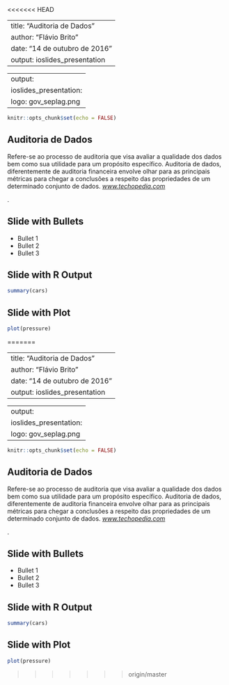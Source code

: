 <<<<<<< HEAD
<style>
.footer {
    color: black;
    background: #E8E8E8;
    position: fixed;
    top: 90%;
    text-align:center;
    width:100%;
}
</style>

---
title: "Auditoria de Dados"
author: "Flávio Brito"
date: "14 de outubro de 2016"
output: ioslides_presentation
--- 
---
output:
  ioslides_presentation:
    logo: gov_seplag.png
---

```r
knitr::opts_chunk$set(echo = FALSE)
```


<!-- |   	|![Logo](gov_seplag.png#right)   	|  -->


## Auditoria de Dados
Refere-se ao processo de auditoria que visa avaliar a qualidade dos dados bem como sua utilidade para um propósito específico. Auditoria de dados, diferentemente de auditoria financeira envolve olhar para as principais métricas para chegar a conclusões a respeito das propriedades de um determinado conjunto de dados. 
[_www.techopedia.com_](www.techopedia.com "www.techopedia.com")</H5>.

## Slide with Bullets

- Bullet 1
- Bullet 2
- Bullet 3

## Slide with R Output

```r
summary(cars)
```

## Slide with Plot

```r
plot(pressure)
```

=======
<style>
.footer {
    color: black;
    background: #E8E8E8;
    position: fixed;
    top: 90%;
    text-align:center;
    width:100%;
}
</style>

---
title: "Auditoria de Dados"
author: "Flávio Brito"
date: "14 de outubro de 2016"
output: ioslides_presentation
--- 
---
output:
  ioslides_presentation:
    logo: gov_seplag.png
---

```r
knitr::opts_chunk$set(echo = FALSE)
```


<!-- |   	|![Logo](gov_seplag.png#right)   	|  -->


## Auditoria de Dados
Refere-se ao processo de auditoria que visa avaliar a qualidade dos dados bem como sua utilidade para um propósito específico. Auditoria de dados, diferentemente de auditoria financeira envolve olhar para as principais métricas para chegar a conclusões a respeito das propriedades de um determinado conjunto de dados. 
[_www.techopedia.com_](www.techopedia.com "www.techopedia.com")</H5>.

## Slide with Bullets

- Bullet 1
- Bullet 2
- Bullet 3

## Slide with R Output

```r
summary(cars)
```

## Slide with Plot

```r
plot(pressure)
```

>>>>>>> origin/master
